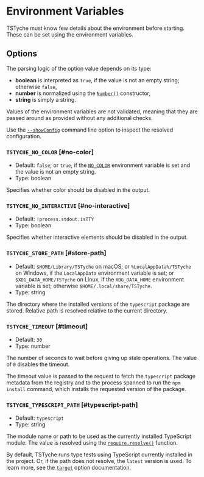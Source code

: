 
# Environment Variables

TSTyche must know few details about the environment before starting. These can be set using the environment variables.

## Options

The parsing logic of the option value depends on its type:

- **boolean** is interpreted as `true`, if the value is not an empty string; otherwise `false`,
- **number** is normalized using the [`Number()`](https://developer.mozilla.org/docs/Web/JavaScript/Reference/Global_Objects/Number/Number) constructor,
- **string** is simply a string.

<Warning>

Values of the environment variables are not validated, meaning that they are passed around as provided without any additional checks.

</Warning>

<Tip>

Use the [`--showConfig`](./command-line.mdx#show-config) command line option to inspect the resolved configuration.

</Tip>

### `TSTYCHE_NO_COLOR` [#no-color]

- Default: `false`; or `true`, if the [`NO_COLOR`](https://no-color.org) environment variable is set and the value is not an empty string.
- Type: boolean

Specifies whether color should be disabled in the output.

### `TSTYCHE_NO_INTERACTIVE` [#no-interactive]

- Default: `!process.stdout.isTTY`
- Type: boolean

Specifies whether interactive elements should be disabled in the output.

### `TSTYCHE_STORE_PATH` [#store-path]

- Default: `$HOME/Library/TSTyche` on macOS; or `%LocalAppData%/TSTyche` on Windows, if the `LocalAppData` environment variable is set; or `$XDG_DATA_HOME/TSTyche` on Linux, if the `XDG_DATA_HOME` environment variable is set; otherwise `$HOME/.local/share/TSTyche`.
- Type: string

The directory where the installed versions of the `typescript` package are stored. Relative path is resolved relative to the current directory.

### `TSTYCHE_TIMEOUT` [#timeout]

- Default: `30`
- Type: number

The number of seconds to wait before giving up stale operations. The value of `0` disables the timeout.

The timeout value is passed to the request to fetch the `typescript` package metadata from the registry and to the process spanned to run the `npm install` command, which installs the requested version of the package.

### `TSTYCHE_TYPESCRIPT_PATH` [#typescript-path]

- Default: `typescript`
- Type: string

The module name or path to be used as the currently installed TypeScript module. The value is resolved using the [`require.resolve()`](https://nodejs.org/docs/latest/api/modules.html#requireresolverequest-options) function.

By default, TSTyche runs type tests using TypeScript currently installed in the project. Or, if the path does not resolve, the `latest` version is used. To learn more, see the [`target`](./config-file.mdx#target) option documentation.
